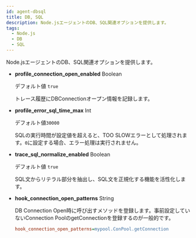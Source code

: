 ```yaml
---
id: agent-dbsql
title: DB, SQL
description: Node.jsエージェントのDB、SQL関連オプションを提供します。
tags:
  - Node.js
  - DB
  - SQL
---
```


Node.jsエージェントのDB、SQL関連オプションを提供します。

-   **profile_connection_open_enabled** <span class='type'>Boolean</span>

    デフォルト値 `true`

    トレース履歴にDBConnectionオープン情報を記録します。

-   **profile_error_sql_time_max** <span class='type'>Int</span>

    デフォルト値`30000`

    SQLの実行時間が設定値を超えると、TOO SLOWエラーとして処理されます。`0`に設定する場合、エラー処理は実行されません。

-   **trace_sql_normalize_enabled** <span class='type'>Boolean</span>

    デフォルト値 `true`

    SQL文からリテラル部分を抽出し、SQL文を正規化する機能を活性化します。

-   **hook_connection_open_patterns** <span class='type'>String</span>

    DB Connection Open時に呼び出すメソッドを登録します。事前設定していないConnection PoolのgetConnectionを登録するのが一般的です。

    ```ini title='Example'
    hook_connection_open_patterns=mypool.ConPool.getConnection
    ```
